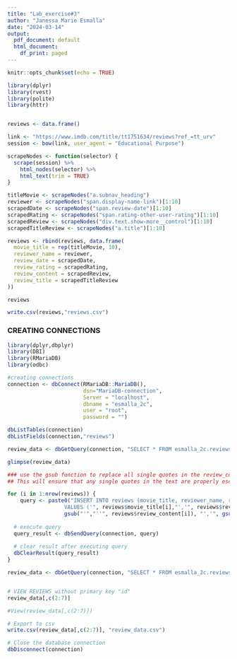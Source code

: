---
title: "Lab_exercise#3"
author: "Janessa Marie Esmalla"
date: "2024-03-14"
output:
  pdf_document: default
  html_document:
    df_print: paged
---

```{r setup, include=FALSE}
knitr::opts_chunk$set(echo = TRUE)
```

```{r}

library(dplyr)
library(rvest)
library(polite)
library(httr)


reviews <- data.frame()

link <- "https://www.imdb.com/title/tt1751634/reviews?ref_=tt_urv"
session <- bow(link, user_agent = "Educational Purpose")

scrapeNodes <- function(selector) {
  scrape(session) %>%
    html_nodes(selector) %>%
    html_text(trim = TRUE)
}

titleMovie <- scrapeNodes("a.subnav_heading")
reviewer <- scrapeNodes("span.display-name-link")[1:10]
scrapedDate <- scrapeNodes("span.review-date")[1:10]
scrapedRating <- scrapeNodes("span.rating-other-user-rating")[1:10]
scrapedReview <- scrapeNodes("div.text.show-more__control")[1:10]
scrapedTitleReview <- scrapeNodes("a.title")[1:10]

reviews <- rbind(reviews, data.frame(
  movie_title = rep(titleMovie, 10),
  reviewer_name = reviewer,
  review_date = scrapedDate,
  review_rating = scrapedRating,
  review_content = scrapedReview,
  review_title = scrapedTitleReview
))

reviews

write.csv(reviews,"reviews.csv")

```

### CREATING CONNECTIONS

```{r}


library(dplyr,dbplyr)
library(DBI)
library(RMariaDB)
library(odbc)

#creating connections
connection <- dbConnect(RMariaDB::MariaDB(),
                        dsn="MariaDB-connection",
                        Server = "localhost",
                        dbname = "esmalla_2c", 
                        user = "root", 
                        password = "") 

```



```{r}
dbListTables(connection)
dbListFields(connection,"reviews")
```


```{r}

review_data <- dbGetQuery(connection, "SELECT * FROM esmalla_2c.reviews")

glimpse(review_data)

```


```{r}

### use the gsub function to replace all single quotes in the review_content and review_title columns with two single quotes (''). 
## This will ensure that any single quotes in the text are properly escaped in the SQL query.

for (i in 1:nrow(reviews)) {
    query <- paste0("INSERT INTO reviews (movie_title, reviewer_name, review_date, review_rating, review_content, review_title) 
                  VALUES ('", reviews$movie_title[i],"','", reviews$reviewer_name[i], "','", reviews$review_date[i],"','", reviews$review_rating[i], "','",
                  gsub("'","''", reviews$review_content[i]), "','", gsub("'","''", reviews$review_title[i]), "')")
  
  # execute query
  query_result <- dbSendQuery(connection, query)
  
  # clear result after executing query
  dbClearResult(query_result)
}

```


```{r}

review_data <- dbGetQuery(connection, "SELECT * FROM esmalla_2c.reviews")


# VIEW REVIEWS without primary key "id"
review_data[,c(2:7)]

#View(review_data[,c(2:7)])

# Export to csv
write.csv(review_data[,c(2:7)], "review_data.csv")

```

```{r}
# Close the database connection
dbDisconnect(connection)
```